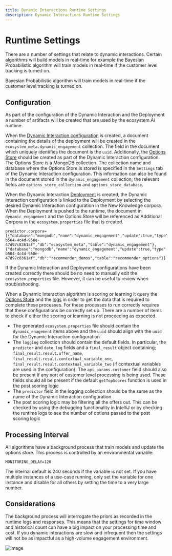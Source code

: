 ```yaml
---
title: Dynamic Interactions Runtime Settings
description: Dynamic Interactions Runtime Settings
---
```


# Runtime Settings

There are a number of settings that relate to dynamic interactions. Certain algorithms will build models in real-time for example the Bayesian Probabilistic algorithm will train models in real-time if the customer level tracking is turned on.

<Callout type="warning" title="Real-time Models">
    Bayesian Probabilistic algorithm will train models in real-time if the customer level tracking is turned on.
</Callout>

## Configuration
As part of the configuration of the Dynamic Interaction and the Deployment a number of artifacts will be created that are used by the ecosystem.Ai runtime. 

When the [Dynamic Interaction configuration](/docs/configuration/dynamic/parameters) is created, a document containing the details of the deployment will be created in the `ecosystem_meta.dynamic_engagement` collection. The field in the document which uniquely identifies the document is the `uuid`. Additionally, the [Options Store](/docs/configuration/dynamic/options) should be created as part of the Dynamic Interaction configuration. The Options Store is a MongoDB collection. The collection name and database where the Options Store is stored is specified in the `Settings` tab of the Dynamic Interaction configuration. This information can also be found in the document stored in the `dynamic_engagement` collection; the relevant fields are `options_store_collection` and `options_store_database`.

When the Dynamic Interaction [Deployment](/docs/configuration/deployment) is created, the Dynamic Interaction configuration is linked to the Deployment by selecting the desired Dynamic Interaction configuration in the New Knowledge corpora. When the Deployment is pushed to the runtime, the document in `dynamic_engagement` and the Options Store will be referenced as Additional Corpora in the `ecosystem.properties` file that is created.
```properties
predictor.corpora=[{"database":"mongodb","name":"dynamic_engagement","update":true,"type":"dynamic_engagement","uuid":"ef931e11-b504-4c4d-958e-47d97c8361af","db":"ecosystem_meta","table":"dynamic_engagement"},{"database":"mongodb","name":"dynamic_engagement","update":true,"type":"dynamic_engagement_options","uuid":"ef931e11-b504-4c4d-958e-47d97c8361af","db":"recommender_demos","table":"recommender_options"}]
```
If the Dynamic Interaction and Deployment configurations have been created correctly there should be no need to manually edit the `ecosystem.properties` file. However, it can be useful to review when troubleshooting.

When a Dynamic Interaction algorithm is scoring or learning it query the [Options Store](/docs/configuration/dynamic/options) and the [logs](/docs/runtime/logging) in order to get the data that is required to complete these processes. For these processes to run correctly requires that these configurations be correctly set up. There are a number of items to check if either the scoring or learning is not proceeding as expected.
- The generated `ecosystem.properties` file should contain the `dynamic_enagement` items above and the `uuid` should align with the `uuid` for the Dynamic Interaction configuration
- The `logging` collection should contain the default fields. In particular, the `predictor` and `date_log` fields and a `final_result` object containing; `final_result.result.offer_name`, `final_result.result.contextual_variable_one`, `final_result.result.contextual_variable_two` (if contextual variables are used in the configuration). The `api_params.customer` field should also be present if any sort of customer level processing is being used. These fields should all be present if the default `getTopScores` function is used in the post scoring logic
- The `predictor` field in the logging collection should be the same as the name of the Dynamic Interaction configuration
- The post scoring logic may be filtering all the offers out. This can be checked by using the debugging functionality in IntelliJ or by checking the runtime logs to see the number of options passed to the post scoring logic

## Processing Interval
All algorithms have a background process that train models and update the options store. This process is controlled by an environmental variable:
```text
MONITORING_DELAY=120
```
The internal default is 240 seconds if the variable is not set. If you have multiple instances of a use-case running, only set the variable for one instance and disable for all others by setting the time to a very large number.

## Considerations
The background process will interrogate the priors as recorded in the runtime logs and responses. This means that the settings for time window and historical count can have a big impact on your processing time and cost. If you dynamic interactions are slow and infrequent then the settings will not be as impactful as a high-volume engagement environment.

![image](/images/configuration/dynamic/dynamic-05.png)
